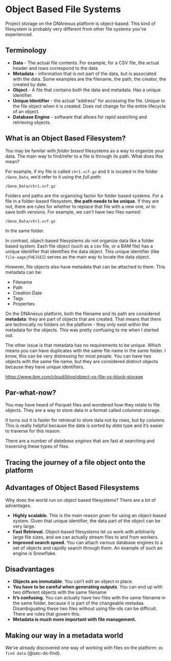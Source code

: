 # Object Based File Systems

Project storage on the DNAnexus platform is object-based. This kind of filesystem is probably very different from other file systems you've experienced.


## Terminology

- **Data** - The actual file contents. For example, for a CSV file, the actual header and rows correspond to the data
- **Metadata** - information that is not part of the data, but is associated with the data. Some examples are the filename, the path, the creator, the created by date.
- **Object** - A file that contains both the data and metadata. Has a unique identifier. 
- **Unique Identifier** - the actual "address" for accessing the file. Unique to the file object when it is created. Does not change for the entire lifecycle of an object.
- **Database Engine** - software that allows for rapid searching and retrieving objects. 

## What is an Object Based Filesystem?

You may be familar with *folder based* filesystems as a way to organize your data. The main way to find/refer to a file is through its path. What does this mean?

For example, if my file is called `chr1.vcf.gz` and it is located in the folder `/Geno_Data`, we'd refer to it using the *full path*:

```
/Geno_Data/chr1.vcf.gz
```

Folders and paths are the organizing factor for folder based systems. For a file in a folder-based filesystem, **the path needs to be unique.** If they are not, there are rules for whether to replace that file with a new one, or to save both versions. For example, we can't have two files named:

```
/Geno_Data/chr1.vcf.gz
```
In the same folder. 

In contrast, object-based filesystems do not organize data like a folder based system. Each file object (such as a csv file, or a BAM file) has a unique identifier that identifies the data object. This unique identifier (like `file-aagejFHEJSEI`) serves as the main way to locate the data object.

However, file objects also have metadata that can be attached to them. This metadata can be:

- Filename
- Path
- Creation Date
- Tags
- Properties

On the DNAnexus platform, both the filename and its path are considered **metadata**: they are part of objects that are created. That means that there are technically no folders on the platform - they only exist within the metadata for the objects. This was pretty confusing to me when I started out. 

The other issue is that metadata has no requirements to be unique. Which means you can have duplicates with the same file name in the same folder. I know, this can be very distressing for most people. You can have two objects with the same file name, but they are considered distinct objects because they have unique identifiers. 

<https://www.ibm.com/cloud/blog/object-vs-file-vs-block-storage>

:::{.callout-note}
## Par-what-now?

You may have heard of Parquet files and wondered how they relate to file objects. They are a way to store data in a format called *columnar* storage.

It turns out it is faster for retrieval to store data not by *rows*, but by *columns*. This is really helpful because the data is sorted by *data* type and it's easier to traverse for this reason. 

There are a number of *database engines* that are fast at searching and traversing these types of files.
:::

## Tracing the journey of a file object onto the platform




## Advantages of Object Based Filesystems

Why does the world run on object based filesystems? There are a lot of advantages. 

- **Highly scalable.** This is the main reason given for using an object-based system. Given that unique identifier, the data part of the object can be very large.
- **Fast Retrieval.** Object-based filesystems let us work with arbitrarily large file sizes, and we can actually stream files to and from workers.
- **Improved search speed.** You can attach various database engines to a set of objects and rapidly search through them. An example of such an engine is Snowflake.

## Disadvantages

- **Objects are immutable**. You can't edit an object in place. 
- **You have to be careful when generating outputs**. You can end up with two different objects with the same filename 
- **It's confusing.** You can actually have two files with the same filename in the same folder, because it is part of the changeable metadaa. Disambiguating these two files without using file-ids can be difficult. There are rules that govern this.
- **Metadata is much more important with file management.**

## Making our way in a metadata world

We've already discovered one way of working with files on the platform: `dx find data` (@sec-dx-find).